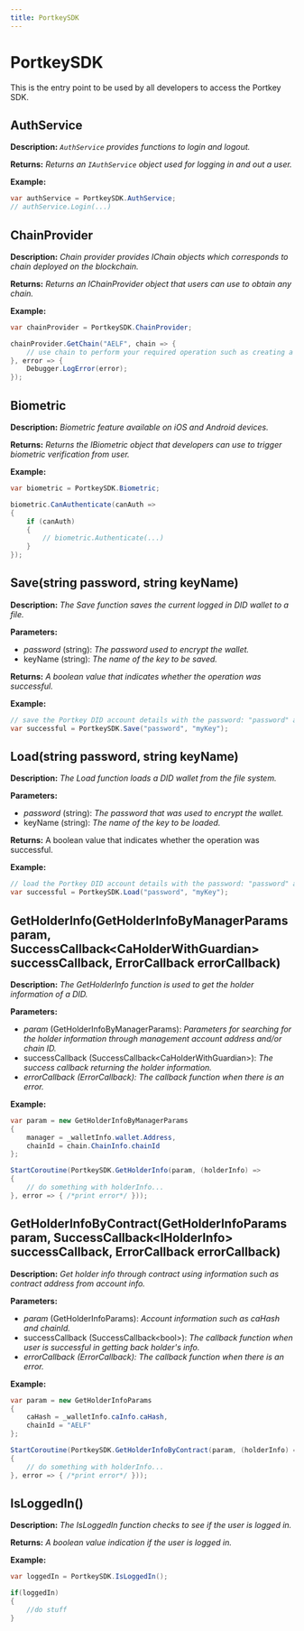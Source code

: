 ```yaml
---
title: PortkeySDK
---
```


# PortkeySDK

This is the entry point to be used by all developers to access the Portkey SDK.

## AuthService

**Description:** *`AuthService` provides functions to login and logout.*

**Returns:** *Returns an `IAuthService` object used for logging in and out a user.*

**Example:**

```c#
var authService = PortkeySDK.AuthService;
// authService.Login(...)
```

## ChainProvider

**Description:** *Chain provider provides IChain objects which corresponds to chain deployed on the blockchain.*

**Returns:** *Returns an IChainProvider object that users can use to obtain any chain.*

**Example:**

```c#
var chainProvider = PortkeySDK.ChainProvider;

chainProvider.GetChain("AELF", chain => {
    // use chain to perform your required operation such as creating a new ContractBasic
}, error => {
    Debugger.LogError(error);
});
```

## Biometric

**Description:** *Biometric feature available on iOS and Android devices.*

**Returns:** *Returns the IBiometric object that developers can use to trigger biometric verification from user.*

**Example:**

```c#
var biometric = PortkeySDK.Biometric;

biometric.CanAuthenticate(canAuth =>
{
    if (canAuth)
    {
        // biometric.Authenticate(...)
    }
});
```

## Save(string password, string keyName)

**Description:** *The Save function saves the current logged in DID wallet to a file.*

**Parameters:**

-   *password* (string): *The password used to encrypt the wallet.*
-   keyName (string): *The name of the key to be saved.*

**Returns:** *A boolean value that indicates whether the operation was successful.*

**Example:**

```c#
// save the Portkey DID account details with the password: "password" and key: "myKey"
var successful = PortkeySDK.Save("password", "myKey");
```

## Load(string password, string keyName)

**Description:** *The Load function loads a DID wallet from the file system.*

**Parameters:**

-   *password* (string): *The password that was used to encrypt the wallet.*
-   keyName (string): *The name of the key to be loaded.*

**Returns:** A boolean value that indicates whether the operation was successful.

**Example:**

```c#
// load the Portkey DID account details with the password: "password" and key: "myKey"
var successful = PortkeySDK.Load("password", "myKey");
```

## GetHolderInfo(GetHolderInfoByManagerParams param, SuccessCallback<CaHolderWithGuardian\> successCallback, ErrorCallback errorCallback)

**Description:** *The GetHolderInfo function is used to get the holder information of a DID.*

**Parameters:**

-   *param* (GetHolderInfoByManagerParams): *Parameters for searching for the holder information through management account address and/or chain ID.*
-   successCallback (SuccessCallback<CaHolderWithGuardian\>): *The success callback returning the holder information.*
-   *errorCallback (ErrorCallback): The callback function when there is an error.*

**Example:**

```c#
var param = new GetHolderInfoByManagerParams
{
    manager = _walletInfo.wallet.Address,
    chainId = chain.ChainInfo.chainId
};

StartCoroutine(PortkeySDK.GetHolderInfo(param, (holderInfo) =>
{
    // do something with holderInfo...
}, error => { /*print error*/ }));
```

## GetHolderInfoByContract(GetHolderInfoParams param, SuccessCallback<IHolderInfo\> successCallback, ErrorCallback errorCallback)

**Description:** *Get holder info through contract using information such as contract address from account info.*

**Parameters:**

-   *param* (GetHolderInfoParams): *Account information such as caHash and chainId.*
-   successCallback (SuccessCallback<bool\>): *The callback function when user is successful in getting back holder's info.*
-   *errorCallback (ErrorCallback): The callback function when there is an error.*

**Example:**

```c#
var param = new GetHolderInfoParams
{
    caHash = _walletInfo.caInfo.caHash,
    chainId = "AELF"
};

StartCoroutine(PortkeySDK.GetHolderInfoByContract(param, (holderInfo) =>
{
    // do something with holderInfo...
}, error => { /*print error*/ }));
```

## IsLoggedIn()

**Description:** *The IsLoggedIn function checks to see if the user is logged in.*

**Returns:** *A boolean value indication if the user is logged in.*

**Example:**

```c#
var loggedIn = PortkeySDK.IsLoggedIn();

if(loggedIn)
{
    //do stuff
}
```